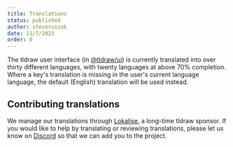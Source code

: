 ```yaml
---
title: Translations
status: published
author: steveruizok
date: 11/7/2023
order: 0
---
```


The tldraw user interface (in [@tldraw/ui](/docs/user-interface)) is currently translated into over thirty different languages, with twenty languages at above 70% completion. Where a key's translation is missing in the user's current language language, the default (English) translation will be used instead.

## Contributing translations

We manage our translations through [Lokalise](https://www.lokalise.com), a long-time tldraw sponsor. If you would like to help by translating or reviewing translations, please let us know on [Discord](https://discord.tldraw.com/?utm_source=docs&utm_medium=organic&utm_campaign=sociallink) so that we can add you to the project.
